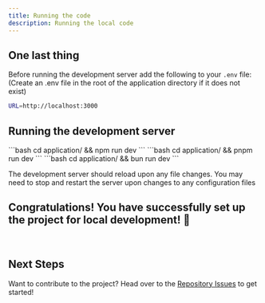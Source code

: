 ```yaml
---
title: Running the code
description: Running the local code
---
```


## One last thing

Before running the development server add the following to your `.env` file: (Create an .env file in the root of the application directory if it does not exist)

```bash
URL=http://localhost:3000
```

## Running the development server

<Tabs>
  <TabItem label="npm">
    ```bash
    cd application/ && npm run dev
    ```
  </TabItem>
  <TabItem label="pnpm">
    ```bash
    cd application/ && pnpm run dev
    ```
  </TabItem>
  <TabItem label="bun">
    ```bash
    cd application/ && bun run dev
    ```
  </TabItem>
</Tabs>

The development server should reload upon any file changes. You may need to stop and restart the server upon changes to any configuration files

## Congratulations! You have successfully set up the project for local development! 🎉

<br />

## Next Steps

Want to contribute to the project? Head over to the [Repository Issues](https://github.com/raspberri05/persona.fm/issues) to get started!
